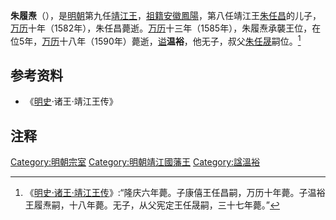 '''朱履焘'''（{{bd|1572年||1590年||catIdx=Z}}），是[[明朝|明朝]]第九任[[靖江王|靖江王]]，[[祖籍|祖籍]][[安徽|安徽]][[鳳陽|鳳陽]]，第八任靖江王[[朱任昌|朱任昌]]的儿子，[[万历|万历]]十年（1582年），朱任昌薨逝。[[万历|万历]]十三年（1585年），朱履焘承襲王位，在位5年，[[万历|万历]]十八年（1590年）薨逝，[[谥|谥]]'''温裕'''，他无子，叔父[[朱任晟|朱任晟]]嗣位。<ref>《[[s:明史/卷118|明史·诸王·靖江王传]]》:“隆庆六年薨。子康僖王任昌嗣，万历十年薨。子温裕王履焘嗣，十八年薨。无子，从父宪定王任晟嗣，三十七年薨。”</ref>

{{Ahnentafel top}}<center>
{{ahnentafel-compact5
|boxstyle_1=background-color: #ff8000;
|boxstyle_2=background-color: #ff6700;
|boxstyle_3=background-color: #ff4e00;
|boxstyle_4=background-color: #ff3500;
|boxstyle_5=background-color: #ff1c00;
|1='''靖江温裕王朱履焘'''
|2='''父：'''靖江康僖王[[朱任昌|朱任昌]]
|3='''母：'''靖江康僖王夫人
|4='''祖父：'''靖江恭惠王[[朱邦薴|朱邦薴]]
|5='''祖母：'''刘氏
|6=
|7=
|8='''曾祖父：'''靖江安肃王[[朱經扶|朱經扶]]
|9='''曾祖母：'''靖江安肃王次妃刘氏
|10=
|11=
|12=
|13=
|14=
|15=
|16='''高祖父：'''靖江端懿王[[朱約麒|朱約麒]]
|17='''高祖母：'''靖江端懿王妃杨氏
|18=
|19=
|20=
|21=
|22=
|23=
|24=
|25=
|26=
|27=
|28=
|29=
|30=
|31=
}}</center>
{{ahnentafel bottom}}

{{start box}}
{{s-before|父康僖王[[朱任昌|朱任昌]]}}
{{s-title|[[明朝|明朝]][[明朝藩王列表_(仁祖系)|靖江王]]|1585年－1590年}}
{{s-after|叔宪定王[[朱任晟|朱任晟]]}}
{{end box}}

==参考资料==
*《[[明史|明史]]·诸王·靖江王传》

==注释==
{{Reflist}}

[[Category:明朝宗室|Category:明朝宗室]]
[[Category:明朝靖江國藩王|Category:明朝靖江國藩王]]
[[Category:諡溫裕|Category:諡溫裕]]